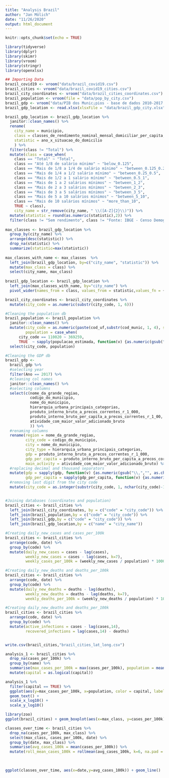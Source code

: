 ```yaml
---
title: "Analysis Brazil"
author: "Jan Mölich"
date: "11/26/2020"
output: html_document
---
```


```r
knitr::opts_chunk$set(echo = TRUE)
```

```r
library(tidyverse)
library(dplyr)
library(skimr)
library(vroom)
library(stringr)
library(openxlsx)
```


```r

## Importing Data
brazil_covid19 <- vroom("data/brazil_covid19.csv")
brazil_cities <- vroom("data/brazil_covid19_cities.csv")
brazil_city_coordinates <- vroom("data/brazil_cities_coordinates.csv")
brazil_population <- vroom(file = "data/pop_by_city.csv")
brazil_gdp <- vroom("data/PIB dos Munic¡pios - base de dados 2010-2017.csv")
brazil_gdp_location <- read.xlsx(xlsxFile = "data/brazil_gdp_city.xlsx", fillMergedCells = TRUE, colNames = TRUE) 

brazil_gdp_location <- brazil_gdp_location %>% 
  janitor::clean_names() %>% 
  rename(
    city_name = municipio,
    class = classes_de_rendimento_nominal_mensal_domiciliar_per_capita,
    statistic = ano_x_situacao_do_domicilio
    ) %>% 
  filter(class != "Total") %>% 
  mutate(class = case_when(
    class == "Total" ~ "Total",
    class == "Até 1/8 de salário mínimo" ~ "below_0.125",
    class == "Mais de 1/8 a 1/4 de salário mínimo" ~ "between_0.125_0.25",
    class == "Mais de 1/4 a 1/2 salário mínimo" ~ "between_0.25_0.5",
    class == "Mais de 1/2 a 1 salário mínimo" ~ "between_0.5_1",
    class == "Mais de 1 a 2 salários mínimos" ~ "between_1_2",
    class == "Mais de 2 a 3 salários mínimos" ~ "between_2_3",
    class == "Mais de 3 a 5 salários mínimos" ~ "between_3_5",
    class == "Mais de 5 a 10 salários mínimos" ~ "between_5_10",
    class == "Mais de 10 salários mínimos" ~ "more_than_10",
    TRUE ~ class),
    city_name = str_remove(city_name, " \\([A-Z]{2}\\)")) %>% 
  mutate(statistic = round(as.numeric(statistic),2)) %>% 
  filter(class != "Sem rendimento", class != "Fonte: IBGE - Censo Demográfico") 
  
max_classes <- brazil_gdp_location %>% 
  group_by(city_name) %>% 
  arrange(desc(statistic)) %>% 
  drop_na(statistic) %>% 
  summarize(statistic=max(statistic))
  
max_classes_with_name <- max_classes  %>% 
  left_join(brazil_gdp_location, by=c("city_name", "statistic")) %>% 
  mutate(max_class = class) %>% 
  select(city_name, max_class)
  
brazil_gdp_location <- brazil_gdp_location %>% 
  left_join(max_classes_with_name, by="city_name") %>% 
  pivot_wider(names_from = class, values_from = statistic,values_fn = {mean})

brazil_city_coordinates <- brazil_city_coordinates %>% 
  mutate(city_code = as.numeric(substr(city_code, 1, 6)))

#Cleaning the population db
brazil_population <- brazil_population %>% 
  janitor::clean_names() %>% 
  mutate(city_code = as.numeric(paste(cod_uf,substr(cod_munic, 1, 4), sep = "")), 
         population = case_when(
      city_code == 110020 ~ 369259,
      TRUE  ~ sapply(populacao_estimada, function(v) {as.numeric(gsub("\\.","", as.character(v)))}))) %>% 
  select(city_code, population)

#Cleaning the GDP db
brazil_gdp <- 
  brazil_gdp %>% 
  #selecting year
  filter(Ano == 2017) %>%
  #cleaning col names
  janitor::clean_names() %>% 
  #selecting columns
  select(c(nome_da_grande_regiao,
           codigo_do_municipio,
           nome_do_municipio,
           hierarquia_urbana_principais_categorias,
           produto_interno_bruto_a_precos_correntes_r_1_000,
           produto_interno_bruto_per_capita_a_precos_correntes_r_1_00,
           atividade_com_maior_valor_adicionado_bruto
           )) %>% 
  #renaming columns
  rename(region = nome_da_grande_regiao,
         city_code = codigo_do_municipio,
         city = nome_do_municipio,
         city_type = hierarquia_urbana_principais_categorias,
         gdp = produto_interno_bruto_a_precos_correntes_r_1_000,
         gdp_per_capita = produto_interno_bruto_per_capita_a_precos_correntes_r_1_00,
         main_activity = atividade_com_maior_valor_adicionado_bruto) %>% 
  #replacing decimal and thousand separators
  mutate(gdp = sapply(gdp, function(v) {as.numeric(gsub("\\,","", as.character(v)))}),
         gdp_per_capita = sapply(gdp_per_capita, function(v) {as.numeric(gsub("\\,","", as.character(v)))})) %>% 
  #removing last digit from the city code
  mutate(city_code = as.integer(substr(city_code, 1, nchar(city_code)-1)))


#Joining databases (coordinates and population)
brazil_cities <- brazil_cities %>% 
  left_join(brazil_city_coordinates, by = c("code" = "city_code")) %>% 
  left_join(brazil_population,by = c("code" = "city_code")) %>% 
  left_join(brazil_gdp,by = c("code" = "city_code")) %>% 
  left_join(brazil_gdp_location,by = c("name" = "city_name"))

#Creating daily_new_cases and cases_per_100k
brazil_cities <- brazil_cities %>% 
  arrange(code, date) %>% 
  group_by(code) %>% 
  mutate(daily_new_cases = cases - lag(cases),
         weekly_new_cases = cases - lag(cases, k=7),
         weekly_cases_per_100k = (weekly_new_cases / population) * 100000)

#Creating daily_new_deaths and deaths_per_100k
brazil_cities <- brazil_cities %>% 
  arrange(code, date) %>% 
  group_by(code) %>% 
  mutate(daily_new_deaths = deaths - lag(deaths),
         weekly_new_deaths = deaths - lag(deaths, k=7),
         weekly_deaths_per_100k = (weekly_new_deaths / population) * 100000)

#Creating daily_new_deaths and deaths_per_100k
brazil_cities <- brazil_cities %>% 
  arrange(code, date) %>% 
  group_by(code) %>% 
  mutate(active_infections = cases - lag(cases,14),
         recovered_infections = lag(cases,14) - deaths)


write.csv(brazil_cities,"brazil_cities_lat_long.csv")
```

```r

analysis_1 <- brazil_cities %>% 
  drop_na(cases_per_100k) %>% 
  group_by(name) %>% 
  summarise(max_cases_per_100k = max(cases_per_100k), population = mean(population), capital = mean(capital)) %>% 
  mutate(capital = as.logical(capital))

analysis_1 %>% 
  filter(capital == TRUE) %>% 
  ggplot(aes(y=max_cases_per_100k, x=population, color = capital, label = name)) + geom_point() +
  geom_text() + 
  scale_x_log10() +
  scale_y_log10()
```

```r
library(zoo)
ggplot(brazil_cities) + geom_boxplot(aes(x=max_class, y=cases_per_100k), alpha=0.02)

classes_over_time <- brazil_cities %>% 
  drop_na(cases_per_100k, max_class) %>% 
  select(max_class, cases_per_100k, date) %>% 
  group_by(date, max_class) %>% 
  summarise(avg_cases_100k = mean(cases_per_100k)) %>% 
  mutate(roll_mean_cases_100k = rollmean(avg_cases_100k, k=6, na.pad = T))
  
  

ggplot(classes_over_time, aes(x=date,y=avg_cases_100k)) + geom_line()
```


